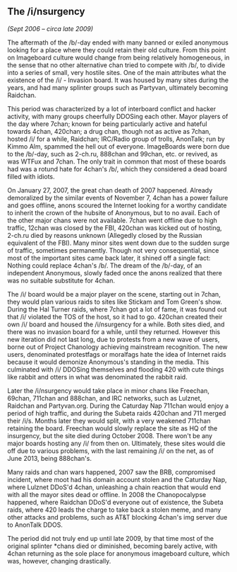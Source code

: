 == The /i/nsurgency ==

''(Sept 2006 – circa late 2009)''

The aftermath of the /b/-day ended with many banned or exiled anonymous looking for a place where they could retain their old culture. From this point on Imageboard culture would change from being relatively homogeneous, in the sense that no other alternative chan tried to compete with /b/, to divide into a series of small, very hostile sites. One of the main attributes what the existence of the /i/ - Invasion board. It was housed by many sites during the years, and had many splinter groups such as Partyvan, ultimately becoming Raidchan.

This period was characterized by a lot of interboard conflict and hacker activity, with many groups cheerfully DDOSing each other. Mayor players of the day where 7chan; known for being particularly active and hateful towards 4chan, 420chan; a drug chan, though not as active as 7chan, hosted /i/ for a while, Raidchan; IRC/Radio group of trolls, AnonTalk; run by Kimmo Alm, spammed the hell out of everyone. ImageBoards were born due to the /b/-day, such as 2-ch.ru, 888chan and 99chan, etc. or revived, as was WTFux and 7chan. The only trait in common that most of these boards had was a rotund hate for 4chan's /b/, which they considered a dead board filled with idiots.

On January 27, 2007, the great chan death of 2007 happened. Already demoralized by the similar events of November 7, 4chan has a power failure and goes offline, anons scoured the Internet looking for a worthy candidate to inherit the crown of the hubsite of Anonymous, but to no avail. Each of the other major chans were not available. 7chan went offline due to high traffic, 12chan was closed by the FBI, 420chan was kicked out of hosting, 2-ch.ru died by reasons unknown (Allegedly closed by the Russian equivalent of the FBI). Many minor sites went down due to the sudden surge of traffic, sometimes permanently. Though not very consequential, since most of the important sites came back later, it shined off a single fact: Nothing could replace 4chan's /b/. The dream of the /b/-day, of an independent Anonymous, slowly faded once the anons realized that there was no suitable substitute for 4chan.

The /i/ board would be a major player on the scene, starting out in 7chan, they would plan various raids to sites like Stickam and Tom Green's show. During the Hal Turner raids, where 7chan got a lot of fame, it was found out that /i/ violated the TOS of the host, so it had to go. 420chan created their own /i/ board and housed the /i/nsurgency for a while. Both sites died, and there was no invasion board for a while, until they returned. However this new iteration did not last long, due to protests from a new wave of users, borne out of Project Chanology achieving mainstream recognition. The new users, denominated protestfags or moralfags hate the idea of Internet raids because it would demonize Anonymous's standing in the media. This culminated with /i/ DDOSing themselves and flooding 420 with cute things like rabbit and otters in what was denominated the rabbit raid.

Later the /i/nsurgency would take place in minor chans like Freechan, 69chan, 711chan and 888chan, and IRC networks, such as Lulznet, Raidchan and Partyvan.org. During the Caturday Nap 711chan would enjoy a period of high traffic, and during the Subeta raids 420chan and 711 merged their /i/s. Months later they would split, with a very weakened 711chan retaining the board. Freechan would slowly replace the site as HQ of the insurgency, but the site died during October 2008. There won't be any major boards hosting any /i/ from then on. Ultimately, these sites would die off due to various problems, with the last remaining /i/ on the net, as of June 2013, being 888chan's.

Many raids and chan wars happened, 2007 saw the BRB, compromised incident, where moot had his domain account stolen and the Caturday Nap, where Lulznet DDoS'd 4chan, unleashing a chain reaction that would end with all the mayor sites dead or offline. In 2008 the Chanopocalypse happened, where Raidchan DDoS'd everyone out of existence, the Subeta raids, where 420 leads the charge to take back a stolen meme, and many other attacks and problems, such as AT&amp;T blocking 4chan's img server due to AnonTalk DDOS.

The period did not truly end up until late 2009, by that time most of the original splinter *chans died or diminished, becoming barely active, with 4chan returning as the sole place for anonymous imageboard culture, which was, however, changing drastically.